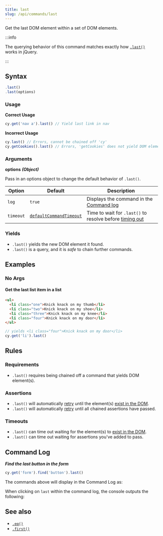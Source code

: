 ```yaml
---
title: last
slug: /api/commands/last
---
```


Get the last DOM element within a set of DOM elements.

:::info

The querying behavior of this command matches exactly how
[`.last()`](http://api.jquery.com/last) works in jQuery.

:::

## Syntax

```javascript
.last()
.last(options)
```

### Usage

**<Icon name="check-circle" color="green" /> Correct Usage**

```javascript
cy.get('nav a').last() // Yield last link in nav
```

**<Icon name="exclamation-triangle" color="red" /> Incorrect Usage**

```javascript
cy.last() // Errors, cannot be chained off 'cy'
cy.getCookies().last() // Errors, 'getCookies' does not yield DOM element
```

### Arguments

**<Icon name="angle-right" /> options** **_(Object)_**

Pass in an options object to change the default behavior of `.last()`.

| Option    | Default                                                              | Description                                                                              |
| --------- | -------------------------------------------------------------------- | ---------------------------------------------------------------------------------------- |
| `log`     | `true`                                                               | Displays the command in the [Command log](/guides/core-concepts/cypress-app#Command-Log) |
| `timeout` | [`defaultCommandTimeout`](/guides/references/configuration#Timeouts) | Time to wait for `.last()` to resolve before [timing out](#Timeouts)                     |

### Yields [<Icon name="question-circle"/>](/guides/core-concepts/introduction-to-cypress#Subject-Management)

- `.last()` yields the new DOM element it found.
- `.last()` is a query, and it is _safe_ to chain further commands.

## Examples

### No Args

#### Get the last list item in a list

```html
<ul>
  <li class="one">Knick knack on my thumb</li>
  <li class="two">Knick knack on my shoe</li>
  <li class="three">Knick knack on my knee</li>
  <li class="four">Knick knack on my door</li>
</ul>
```

```javascript
// yields <li class="four">Knick knack on my door</li>
cy.get('li').last()
```

## Rules

### Requirements [<Icon name="question-circle"/>](/guides/core-concepts/introduction-to-cypress#Chains-of-Commands)

- `.last()` requires being chained off a command that yields DOM element(s).

### Assertions [<Icon name="question-circle"/>](/guides/core-concepts/introduction-to-cypress#Assertions)

- `.last()` will automatically [retry](/guides/core-concepts/retry-ability)
  until the element(s)
  [exist in the DOM](/guides/core-concepts/introduction-to-cypress#Default-Assertions).
- `.last()` will automatically [retry](/guides/core-concepts/retry-ability)
  until all chained assertions have passed.

### Timeouts [<Icon name="question-circle"/>](/guides/core-concepts/introduction-to-cypress#Timeouts)

- `.last()` can time out waiting for the element(s) to
  [exist in the DOM](/guides/core-concepts/introduction-to-cypress#Default-Assertions).
- `.last()` can time out waiting for assertions you've added to pass.

## Command Log

**_Find the last button in the form_**

```javascript
cy.get('form').find('button').last()
```

The commands above will display in the Command Log as:

<DocsImage
  src="/img/api/last/find-the-last-button-in-a-form.png"
  alt="Command Log for last"
/>

When clicking on `last` within the command log, the console outputs the
following:

<DocsImage
  src="/img/api/last/inspect-last-element-in-console.png"
  alt="Console Log for last"
/>

## See also

- [`.eq()`](/api/commands/eq)
- [`.first()`](/api/commands/first)
